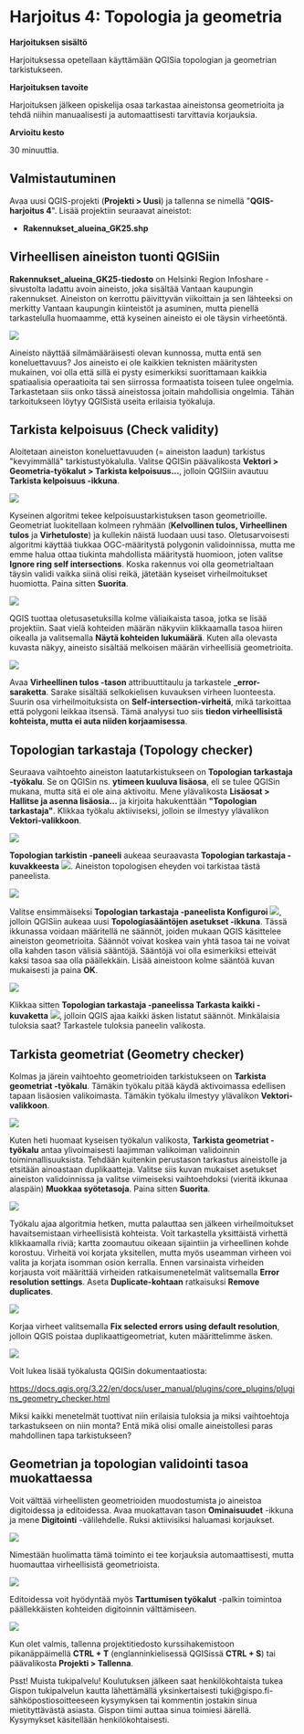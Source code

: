 # Harjoitus 4: Topologia ja geometria

**Harjoituksen sisältö**

Harjoituksessa opetellaan käyttämään QGISia topologian ja geometrian tarkistukseen.

**Harjoituksen tavoite**

Harjoituksen jälkeen opiskelija osaa tarkastaa aineistonsa geometrioita ja tehdä niihin manuaalisesti ja automaattisesti tarvittavia korjauksia.

**Arvioitu kesto**

30 minuuttia.

## **Valmistautuminen**

Avaa uusi QGIS-projekti (**Projekti \> Uusi**) ja tallenna se nimellä \"**QGIS-harjoitus 4**\". Lisää projektiin seuraavat aineistot:

-   **Rakennukset_alueina_GK25.shp**

## **Virheellisen aineiston tuonti QGISiin**

**Rakennukset_alueina_GK25-tiedosto** on Helsinki Region Infoshare -sivustolta ladattu avoin aineisto, joka sisältää Vantaan kaupungin rakennukset. Aineiston on kerrottu päivittyvän viikoittain ja sen lähteeksi on merkitty Vantaan kaupungin kiinteistöt ja asuminen, mutta pienellä tarkastelulla huomaamme, että kyseinen aineisto ei ole täysin virheetöntä.

![](img/harjoitus_4/image1.png)

Aineisto näyttää silmämääräisesti olevan kunnossa, mutta entä sen koneluettavuus? Jos aineisto ei ole kaikkien teknisten määritysten mukainen, voi olla että sillä ei pysty esimerkiksi suorittamaan kaikkia spatiaalisia operaatioita tai sen siirrossa formaatista toiseen tulee ongelmia. Tarkastetaan siis onko tässä aineistossa joitain mahdollisia ongelmia. Tähän tarkoitukseen löytyy QGISistä useita erilaisia työkaluja.

## **Tarkista kelpoisuus (Check validity)**

Aloitetaan aineiston koneluettavuuden (= aineiston laadun) tarkistus \"kevyimmällä\" tarkistustyökalulla. Valitse QGISin päävalikosta **Vektori \> Geometria-työkalut \> Tarkista kelpoisuus...**, jolloin QGISiin avautuu **Tarkista kelpoisuus -ikkuna**.

![](img/harjoitus_4/image2.png)

Kyseinen algoritmi tekee kelpoisuustarkistuksen tason geometrioille. Geometriat luokitellaan kolmeen ryhmään (**Kelvollinen tulos, Virheellinen tulos** ja **Virhetuloste**) ja kullekin näistä luodaan uusi taso. Oletusarvoisesti algoritmi käyttää tiukkaa OGC-määritystä polygonin validoinnissa, mutta me emme halua ottaa tiukinta mahdollista määritystä huomioon, joten valitse  **Ignore ring self intersections**. Koska rakennus voi olla geometrialtaan täysin validi vaikka siinä olisi reikä, jätetään kyseiset virheilmoitukset huomiotta. Paina sitten **Suorita**.

![](img/harjoitus_4/image3.png)

QGIS tuottaa oletusasetuksilla kolme väliaikaista tasoa, jotka se lisää projektiin. Saat vielä kohteiden määrän näkyviin klikkaamalla tasoa hiiren oikealla ja valitsemalla **Näytä kohteiden lukumäärä**. Kuten alla olevasta kuvasta näkyy, aineisto sisältää melkoisen määrän virheellisiä geometrioita.

![](img/harjoitus_4/image4.png)

Avaa **Virheellinen tulos -tason** attribuuttitaulu ja tarkastele **\_error-saraketta**. Sarake sisältää selkokielisen kuvauksen virheen luonteesta. Suurin osa virheilmoituksista on **Self-intersection-virheitä**, mikä tarkoittaa että polygoni leikkaa itsensä. Tämä analyysi tuo siis **tiedon virheellisistä kohteista, mutta ei auta niiden korjaamisessa**.

## **Topologian tarkastaja (Topology checker)**

Seuraava vaihtoehto aineiston laatutarkistukseen on **Topologian tarkastaja -työkalu**. Se on QGISin ns. **ytimeen kuuluva lisäosa**, eli se tulee QGISin mukana, mutta sitä ei ole aina aktivoitu. Mene ylävalikosta **Lisäosat \> Hallitse ja asenna lisäosia...** ja kirjoita hakukenttään **\"Topologian tarkastaja\"**. Klikkaa työkalu aktiiviseksi, jolloin se ilmestyy ylävalikon **Vektori-valikkoon**.

![](img/harjoitus_4/image5.png)

**Topologian tarkistin -paneeli** aukeaa seuraavasta **Topologian tarkastaja -kuvakkeesta** ![](img/harjoitus_4/image6.png). Aineiston topologisen eheyden voi tarkistaa tästä paneelista.

![](img/harjoitus_4/image7.png)

Valitse ensimmäiseksi **Topologian tarkastaja -paneelista Konfiguroi** ![](img/harjoitus_4/image8.png), jolloin QGISiin aukeaa uusi **Topologiasääntöjen asetukset -ikkuna**. Tässä ikkunassa voidaan määritellä ne säännöt, joiden mukaan QGIS käsittelee aineiston geometrioita. Säännöt voivat koskea vain yhtä tasoa tai ne voivat olla kahden tason välisiä sääntöjä. Sääntöjä voi olla esimerkiksi etteivät kaksi tasoa saa olla päällekkäin. Lisää aineistoon kolme sääntöä kuvan mukaisesti ja paina **OK**.

![](img/harjoitus_4/image9.png)

Klikkaa sitten **Topologian tarkastaja -paneelissa Tarkasta kaikki -kuvaketta** ![](img/harjoitus_4/image10.png), jolloin QGIS ajaa kaikki äsken listatut säännöt. Minkälaisia tuloksia saat? Tarkastele tuloksia paneelin valikosta.

## **Tarkista geometriat (Geometry checker)**

Kolmas ja järein vaihtoehto geometrioiden tarkistukseen on **Tarkista geometriat -työkalu**. Tämäkin työkalu pitää käydä aktivoimassa edellisen tapaan lisäosien valikoimasta. Tämäkin työkalu ilmestyy ylävalikon **Vektori-valikkoon**.

![](img/harjoitus_4/image11.png)

Kuten heti huomaat kyseisen työkalun valikosta, **Tarkista geometriat -työkalu** antaa ylivoimaisesti laajimman valikoiman validoinnin toiminnallisuuksista. Tehdään kuitenkin perustason tarkastus aineistolle ja etsitään ainoastaan duplikaatteja. Valitse siis kuvan mukaiset asetukset aineiston validoinnissa ja valitse viimeiseksi vaihtoehdoksi (vieritä ikkunaa alaspäin) **Muokkaa syötetasoja**. Paina sitten **Suorita**.

![](img/harjoitus_4/image12.png)

Työkalu ajaa algoritmia hetken, mutta palauttaa sen jälkeen virheilmoitukset havaitsemistaan virheellisistä kohteista. Voit tarkastella yksittäistä virhettä klikkaamalla riviä; kartta zoomautuu oikeaan sijaintiin ja virheellinen kohde korostuu. Virheitä voi korjata yksitellen, mutta myös useamman virheen voi valita ja korjata isomman osion kerralla. Ennen varsinaista virheiden korjausta voit määrittää virheiden ratkaisumenetelmät valitsemalla **Error resolution settings**. Aseta **Duplicate-kohtaan** ratkaisuksi **Remove duplicates**.

![](img/harjoitus_4/image13.png)

Korjaa virheet valitsemalla **Fix selected errors using default resolution**, jolloin QGIS poistaa duplikaattigeometriat, kuten määrittelimme äsken.

![](img/harjoitus_4/image14.png)

Voit lukea lisää työkalusta QGISin dokumentaatiosta: 

<https://docs.qgis.org/3.22/en/docs/user_manual/plugins/core_plugins/plugins_geometry_checker.html>

::: hint-box
Miksi kaikki menetelmät tuottivat niin erilaisia tuloksia ja miksi vaihtoehtoja tarkastukseen on niin monta? Entä mikä olisi omalle aineistollesi paras mahdollinen tapa tarkistukseen?
:::

## **Geometrian ja topologian validointi tasoa muokattaessa**

Voit välttää virheellisten geometrioiden muodostumista jo aineistoa digitoidessa ja editoidessa. Avaa muokattavan tason **Ominaisuudet** -ikkuna ja mene **Digitointi** -välilehdelle. Ruksi aktiivisiksi haluamasi korjaukset.

![](img/harjoitus_4/image15.png)

Nimestään huolimatta tämä toiminto ei tee korjauksia automaattisesti, mutta huomauttaa virheellisistä geometrioista. 

![](img/harjoitus_4/image16.png)

Editoidessa voit hyödyntää myös **Tarttumisen työkalut** -palkin toimintoa päällekkäisten kohteiden digitoinnin välttämiseen.

![](img/harjoitus_4/image17.png)

Kun olet valmis, tallenna projektitiedosto kurssihakemistoon pikanäppäimellä **CTRL + T** (englanninkielisessä QGISissä **CTRL + S**) tai päävalikosta **Projekti \> Tallenna**.

::: hint-box
Psst! Muista tukipalvelu! Koulutuksen jälkeen saat henkilökohtaista tukea Gispon tukipalvelun kautta lähettämällä yksinkertaisesti tuki\@gispo.fi-sähköpostiosoitteeseen kysymyksen tai kommentin jostakin sinua mietityttävästä asiasta. Gispon tiimi auttaa sinua toimiesi äärellä. Kysymykset käsitellään henkilökohtaisesti.
:::